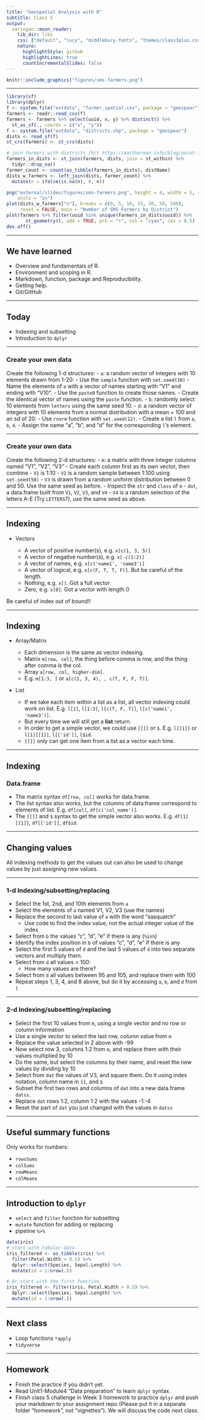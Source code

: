 ```yaml
---
title: "Geospatial Analysis with R"
subtitle: Class 5
output:
  xaringan::moon_reader:
    lib_dir: libs
    css: ["default", "lucy", "middlebury-fonts", "themes/class3plus.css"]
    nature:
      highlightStyle: github
      highlightLines: true
      countIncrementalSlides: false
---
```


```r
knitr::include_graphics("figures/sms-farmers.png")
```

---

```r
library(sf)
library(dplyr)
f <- system.file("extdata", "farmer_spatial.csv", package = "geospaar")
farmers <- readr::read_csv(f)
farmers <- farmers %>% select(uuid, x, y) %>% distinct() %>% 
  st_as_sf(., coords = c("x", "y"))
f <- system.file("extdata", "districts.shp", package = "geospaar")
dists <- read_sf(f)
st_crs(farmers) <- st_crs(dists)

# join farmers with districts (h/t https://mattherman.info/blog/point-in-poly/)
farmers_in_dists <- st_join(farmers, dists, join = st_within) %>%
  tidyr::drop_na()
farmer_count <- count(as_tibble(farmers_in_dists), distName)
dists_w_farmers <- left_join(dists, farmer_count) %>% 
  mutate(n = ifelse(is.na(n), 0, n))

png("external/slides/figures/sms-farmers.png", height = 4, width = 5, res = 300,
    units = "in")
plot(dists_w_farmers["n"], breaks = c(0, 5, 10, 15, 20, 50, 500), 
     reset = FALSE, main = "Number of SMS Farmers by District")
plot(farmers %>% filter(uuid %in% unique(farmers_in_dists$uuid)) %>%
       st_geometry(), add = TRUE, pch = "+", col = "cyan", cex = 0.5)
dev.off()
```

---

## We have learned

- Overview and fundamentals of R.
- Environment and scoping in R.
- Markdown, function, package and Reproducibility.
- Getting help.
- Git/GitHub

---

## Today

- Indexing and subsetting
- Introduction to `dplyr`

---

### Create your own data

Create the following 1-d structures:
- `a`: a random vector of integers with 10 elements drawn from 1-20:
  - Use the `sample` function with `set.seed(10)`
  - Name the elements of `a` with a vector of names starting with "V1" and ending with "V10". 
      - Use the `paste0` function to create those names.
      - Create the identical vector of names using the `paste` function.
- `b`: randomly select 10 elements from `letters` using the same seed 10. 
- `d`: a random vector of integers with 10 elements from a normal distribution with a mean = 100 and an sd of 20:
  - Use `rnorm` function with `set.seed(12)`.
- Create a list `l` from `a`, `b`, `d`. 
    - Assign the name "a", "b", and "d" for the corresponding `l`'s element.

---

### Create your own data

Create the following 2-d structures:
- `m`: a matrix with three integer columns named "V1", "V2", "V3"
  - Create each column first as its own vector, then combine
     - `V1` is 1:10
     - `V2` is a random sample between 1:100 using `set.seed(50)`
     - `V3` is drawn from a random uniform distribution between 0 and 50. Use the same seed as before.
  - Inspect the `str` and `class` of `m`
- `dat`, a data.frame built from `V1`, `V2`, `V3`, and `V4`
  - `V4` is a random selection of the letters A-E (Try `LETTERS`?), use the same seed as above.
    
---

## Indexing

- Vectors

  * A vector of positive number(s), e.g. `x[c(1, 3, 5)]`
  * A vector of negative number(s), e.g. `x[-c(1:2)]`
  * A vector of names, e.g. `x[c('name1', 'name3')]`
  * A vector of logical, e.g. `x[c(F, T, T, F)]`. But be careful of the length.
  * Nothing, e.g. `x[]`. Got a full vector
  * Zero, e.g. `x[0]`. Got a vector with length 0

Be careful of index out of bound!!

---

## Indexing

- Array/Matrix

  * Each dimension is the same as vector indexing.
  * Matrix `m[row, col]`, the thing before comma is row, and the thing after comma is the col.
  * Array `a[row, col, higher-dim]`.
  * E.g. `m[1:3, ]` or `a[c(1, 3, 4), , c(T, F, F, T)]`.
  
- List

  * If we take each item within a list as a list, all vector indexing could work on list. E.g. `l[1]`, `l[1:3]`, `l[c(T, F, T)]`, `l[c('name1', 'name3')]`.
  * But every time we will still get a **list** return.
  * In order to get a simple vector, we could use `[[]]` or `$`. E.g. `l[[1]]` or `l[1][[1]]`, `l[['id']]`, `l$id`.
  * `[[]]` only can get one item from a list as a vector each time.

---

## Indexing
### Data.frame

- The matrix syntax `df[row, col]` works for data.frame.
- The list syntax also works, but the columns of data.frame correspond to elements of list. E.g. `df[col]`, `df[c('col_name')]`.
- The `[[]]` and `$` syntax to get the simple vector also works. E.g. `df[1][[1]]`, `df[['id']]`, `df$id`.

---

## Changing values

All indexing methods to get the values out can also be used to change values by just assigning new values.

---

### 1-d Indexing/subsetting/replacing

- Select the 1st, 2nd, and 10th elements from `a`
- Select the elements of `a` named V1, V2, V3 (use the names)
- Replace the second to last value of `a` with the word "sasquatch"
    - Use code to find the index value, not the actual integer value of the index
- Select from `b` the values "c", "d", "e" if there is any (`%in%`)
- Identify the index position in `b` of values "c", "d", "e" if there is any
- Select the first 5 values of `d` and the last 5 values of `d` into two separate vectors and multiply them.
- Select from `d` all values > 100:
    - How many values are there?
- Select from `d` all values between 95 and 105, and replace them with 100
- Repeat steps 1, 3, 4, and 8 above, but do it by accessing `a`, `b`, and `d` from `l`

---

### 2-d Indexing/subsetting/replacing
- Select the first 10 values from `m`, using a single vector and no row or column information
- Use a single vector to select the last row, column value from `m`
- Replace the value selected in 2 above with -99
- Now select row 3, columns 1:2 from `m`, and replace them with their values multiplied by 10
- Do the same, but select the columns by their name, and reset the new values by dividing by 10
- Select from `dat` the values of V3, and square them. Do it using index notation, column name in `[]`, and `$`
- Subset the first two rows and columns of `dat` into a new data.frame `datss`.
- Replace `dat` rows 1:2, column 1:2 with the values -1:-4
- Reset the part of `dat` you just changed with the values in `datss`

---

## Useful summary functions

Only works for numbers:

- `rowsSums`
- `colSums`
- `rowMeans`
- `colMeans`

---

## Introduction to `dplyr`

- `select` and `filter` function for subsetting
- `mutate` function for adding or replacing
- pipeline `%>%`

```r
data(iris)
# start with tabular data
iris_filtered <- as_tibble(iris) %>% 
  filter(Petal.Width > 0.5) %>% 
  dplyr::select(Species, Sepal.Length) %>% 
  mutate(id = 1:nrow(.))

# Or start with the first function
iris_filtered <- filter(iris, Petal.Width > 0.5) %>% 
  dplyr::select(Species, Sepal.Length) %>% 
  mutate(id = 1:nrow(.))
```

---

## Next class

- Loop functions `*apply`
- `tidyverse`

---

## Homework

- Finish the practice if you didn't yet.
- Read Unit1-Module4 "Data preparation" to learn `dplyr` syntax.
- Finish class 5 challenge in Week 3 homework to practice `dplyr` and push your markdown to your assignment repo (Please put it in a separate folder "homework", not "vignettes"). We will discuss the code next class.
